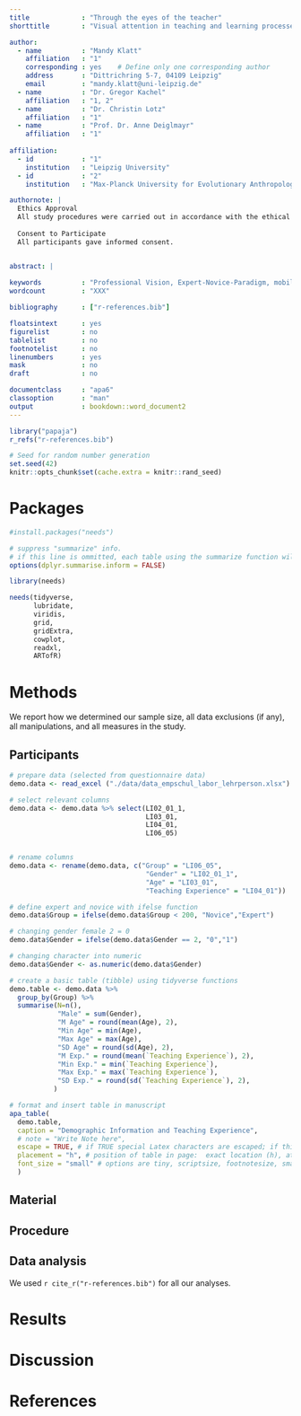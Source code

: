 ```yaml
---
title             : "Through the eyes of the teacher"
shorttitle        : "Visual attention in teaching and learning processes"

author: 
  - name          : "Mandy Klatt"
    affiliation   : "1"
    corresponding : yes    # Define only one corresponding author
    address       : "Dittrichring 5-7, 04109 Leipzig"
    email         : "mandy.klatt@uni-leipzig.de"
  - name          : "Dr. Gregor Kachel"
    affiliation   : "1, 2"
  - name          : "Dr. Christin Lotz"
    affiliation   : "1"
  - name          : "Prof. Dr. Anne Deiglmayr"
    affiliation   : "1"
  
affiliation:
  - id            : "1"
    institution   : "Leipzig University"
  - id            : "2"
    institution   : "Max-Planck University for Evolutionary Anthropology"

authornote: |
  Ethics Approval
  All study procedures were carried out in accordance with the ethical standards of the University’s Institutional Review Board. The authors received a positive vote on the study procedures from the Ethics Committee Board of Leipzig University.
  
  Consent to Participate
  All participants gave informed consent.


abstract: |
  
keywords          : "Professional Vision, Expert-Novice-Paradigm, mobile Eye-Tracking"
wordcount         : "XXX"

bibliography      : ["r-references.bib"]

floatsintext      : yes
figurelist        : no
tablelist         : no
footnotelist      : no
linenumbers       : yes
mask              : no
draft             : no

documentclass     : "apa6"
classoption       : "man"
output            : bookdown::word_document2
---
```



```r
library("papaja")
r_refs("r-references.bib")
```

```r
# Seed for random number generation
set.seed(42)
knitr::opts_chunk$set(cache.extra = knitr::rand_seed)
```

# Packages

```r
#install.packages("needs")

# suppress "summarize" info. 
# if this line is ommitted, each table using the summarize function will be accompanied with a warning from the console
options(dplyr.summarise.inform = FALSE)

library(needs)

needs(tidyverse,
      lubridate,
      viridis,
      grid,
      gridExtra,
      cowplot,
      readxl,
      ARTofR)
```

# Methods
We report how we determined our sample size, all data exclusions (if any), all manipulations, and all measures in the study. <!-- 21-word solution (Simmons, Nelson & Simonsohn, 2012; retrieved from http://ssrn.com/abstract=2160588) -->

## Participants

```r

# prepare data (selected from questionnaire data)
demo.data <- read_excel ("./data/data_empschul_labor_lehrperson.xlsx") 

# select relevant columns
demo.data <- demo.data %>% select(LI02_01_1,
                                  LI03_01,
                                  LI04_01,
                                  LI06_05)


# rename columns
demo.data <- rename(demo.data, c("Group" = "LI06_05",
                                  "Gender" = "LI02_01_1",
                                  "Age" = "LI03_01",
                                  "Teaching Experience" = "LI04_01"))

# define expert and novice with ifelse function
demo.data$Group = ifelse(demo.data$Group < 200, "Novice","Expert")

# changing gender female 2 = 0 
demo.data$Gender = ifelse(demo.data$Gender == 2, "0","1")

# changing character into numeric
demo.data$Gender <- as.numeric(demo.data$Gender)

# create a basic table (tibble) using tidyverse functions
demo.table <- demo.data %>%
  group_by(Group) %>%
  summarise(N=n(),
            "Male" = sum(Gender),
            "M Age" = round(mean(Age), 2),
            "Min Age" = min(Age),
            "Max Age" = max(Age),
            "SD Age" = round(sd(Age), 2),
            "M Exp." = round(mean(`Teaching Experience`), 2),
            "Min Exp." = min(`Teaching Experience`),
            "Max Exp." = max(`Teaching Experience`),
            "SD Exp." = round(sd(`Teaching Experience`), 2),
           )

# format and insert table in manuscript
apa_table(
  demo.table,
  caption = "Demographic Information and Teaching Experience",
  # note = "Write Note here", 
  escape = TRUE, # if TRUE special Latex characters are escaped; if this is turned to F captions cannot be rendered. I don't know why...
  placement = "h", # position of table in page:  exact location (h), at the top (t), bottom (b)
  font_size = "small" # options are tiny, scriptsize, footnotesize, small, normalsize (default), large, Large, LARGE, huge, Huge
  )

```


## Material

## Procedure

## Data analysis
We used `r cite_r("r-references.bib")` for all our analyses.


# Results

# Discussion


\newpage

# References

\begingroup
\setlength{\parindent}{-0.5in}
\setlength{\leftskip}{0.5in}

<div id="refs" custom-style="Bibliography"></div>
\endgroup
